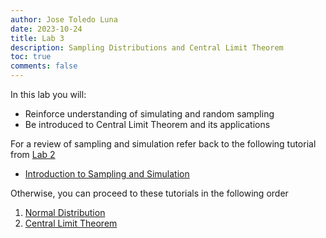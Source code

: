 ```yaml
---
author: Jose Toledo Luna
date: 2023-10-24
title: Lab 3
description: Sampling Distributions and Central Limit Theorem
toc: true
comments: false
---
```


In this lab you will:

- Reinforce understanding of simulating and random sampling
- Be introduced to Central Limit Theorem and its applications


For a review of sampling and simulation refer back to the following tutorial from [Lab 2](/ucla/stats13/labs/lab2.qmd)

-  [Introduction to Sampling and Simulation](/ucla/stats10/sampling_simulation.qmd)

Otherwise, you can proceed to these tutorials in the following order

1. [Normal Distribution](/ucla/stats10/normal_distribution.qmd)
2. [Central Limit Theorem](/ucla/stats10/CLT.qmd)





